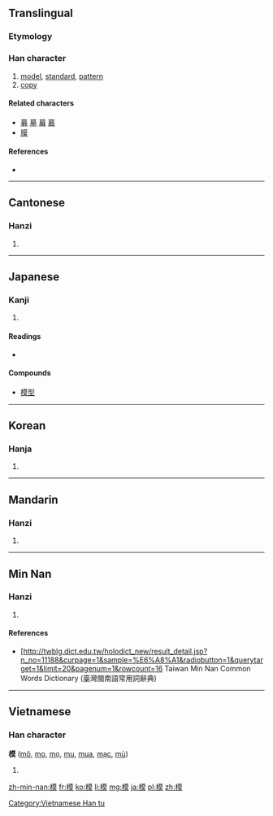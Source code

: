 ==Translingual==

===Etymology===
{{Han compound|木|alt1=⺼|莫|ls=psc|c1=s|c2=p}}

===Han character===
{{Han char|rn=75|rad=木|as=10|sn=14|four=4493<sub>4</sub>|canj=木廿日大 (DTAK)|ids=⿰[[木]][[莫]]}}

# [[model]], [[standard]], [[pattern]]
# [[copy]]

====Related characters====
* [[募]] [[墓]] [[幕]] [[慕]]
* [[膜]]

====References====
* {{Han ref|kx=0551.020|dkj=15453|dj=0939.030|hdz=21261.090|uh=6A21|ud=27169|bh=BCD2|bd=48338}}

----

==Cantonese==

===Hanzi===
{{yue-hanzi|jyut=[[mou4]]|y=mou4}}

# {{defn|lang=yue|sort=木11}}

----

==Japanese==

===Kanji===
{{ja-kanji|grade=6|rs=木11}}

# {{defn|lang=ja|sort=木11}}

====Readings====
* {{ja-readings|on=[[も]] (mo), [[ぼ]] (bo)|kun=[[かた]] (kata), [[のっとる]] (nottoru)}}

====Compounds====
* [[模型]]

----

==Korean==

===Hanja===
{{ko-hanja|hangeul=[[모]]|eumhun=|rv=mo|mr=mo|y=mo}}

# {{defn|lang=ko|sort=木11}}

----

==Mandarin==

===Hanzi===
{{cmn-hanzi|pin=[[mó]] ([[mo2]]), [[mú]] ([[mu2]])|wg=mo<sup>2</sup>, mu<sup>2</sup>}}

# {{defn|lang=cmn|sort=木11}}

----

==Min Nan==

===Hanzi===
{{nan-hanzi|tlpa=bôo (boo<sup>5</sup>)}}

# {{defn|lang=nan|sort=木11}}

====References====
*[http://twblg.dict.edu.tw/holodict_new/result_detail.jsp?n_no=11188&curpage=1&sample=%E6%A8%A1&radiobutton=1&querytarget=1&limit=20&pagenum=1&rowcount=16 Taiwan Min Nan Common Words Dictionary (臺灣閩南語常用詞辭典)

----

==Vietnamese==

===Han character===
'''模''' ([[mô]], [[mo]], [[mọ]], [[mu]], [[mua]], [[mạc]], [[mù]])

# {{defn|lang=vi}}

[[Category:Vietnamese Han tu]]

[[zh-min-nan:模]]
[[fr:模]]
[[ko:模]]
[[li:模]]
[[mg:模]]
[[ja:模]]
[[pl:模]]
[[zh:模]]